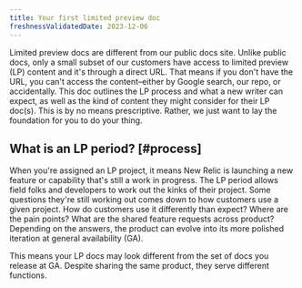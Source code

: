 ```yaml
---
title: Your first limited preview doc
freshnessValidatedDate: 2023-12-06
---
```


Limited preview docs are different from our public docs site. Unlike public docs, only a small subset of our customers have access to limited preview (LP) content and it's through a direct URL. That means if you don't have the URL, you can't access the content–either by Google search, our repo, or accidentally. This doc outlines the LP process and what a new writer can expect, as well as the kind of content they might consider for their LP doc(s). This is by no means prescriptive. Rather, we just want to lay the foundation for you to do your thing.

## What is an LP period? [#process]

When you're assigned an LP project, it means New Relic is launching a new feature or capability that's still a work in progress. The LP period allows field folks and developers to work out the kinks of their project. Some questions they're still working out comes down to how customers use a given project. How do customers use it differently than expect? Where are the pain points? What are the shared feature requests across product? Depending on the answers, the product can evolve into its more polished iteration at general availability (GA). 

This means your LP docs may look different from the set of docs you release at GA. Despite sharing the same product, they serve different functions. 